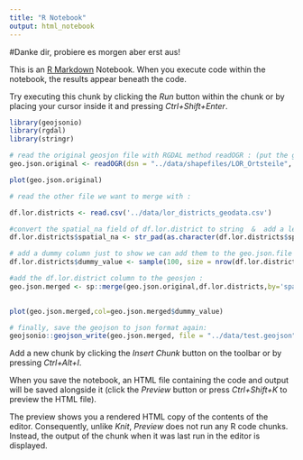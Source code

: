 ```yaml
---
title: "R Notebook"
output: html_notebook
---
```


#Danke dir, probiere es morgen aber erst aus!

This is an [R Markdown](http://rmarkdown.rstudio.com) Notebook. When you execute code within the notebook, the results appear beneath the code. 

Try executing this chunk by clicking the *Run* button within the chunk or by placing your cursor inside it and pressing *Ctrl+Shift+Enter*. 

```r
library(geojsonio)
library(rgdal)
library(stringr)

# read the original geosjon file with RGDAL method readOGR : (put the geojson )
geo.json.original <- readOGR(dsn = "../data/shapefiles/LOR_Ortsteile", layer = "lor_ortsteile")

plot(geo.json.original)

# read the other file we want to merge with :

df.lor.districts <- read.csv('../data/lor_districts_geodata.csv')

#convert the spatial_na field of df.lor.district to string  &  add a leading zero :
df.lor.districts$spatial_na <- str_pad(as.character(df.lor.districts$spatial_na),4,pad = '0')

# add a dummy column just to show we can add them to the geo.json.file :
df.lor.districts$dummy_value <- sample(100, size = nrow(df.lor.districts), replace = TRUE)

#add the df.lor.district column to the geosjon :
geo.json.merged <- sp::merge(geo.json.original,df.lor.districts,by='spatial_na')
                          

plot(geo.json.merged,col=geo.json.merged$dummy_value)

# finally, save the geojson to json format again:
geojsonio::geojson_write(geo.json.merged, file = "../data/test.geojson")

```

Add a new chunk by clicking the *Insert Chunk* button on the toolbar or by pressing *Ctrl+Alt+I*.

When you save the notebook, an HTML file containing the code and output will be saved alongside it (click the *Preview* button or press *Ctrl+Shift+K* to preview the HTML file).

The preview shows you a rendered HTML copy of the contents of the editor. Consequently, unlike *Knit*, *Preview* does not run any R code chunks. Instead, the output of the chunk when it was last run in the editor is displayed.
